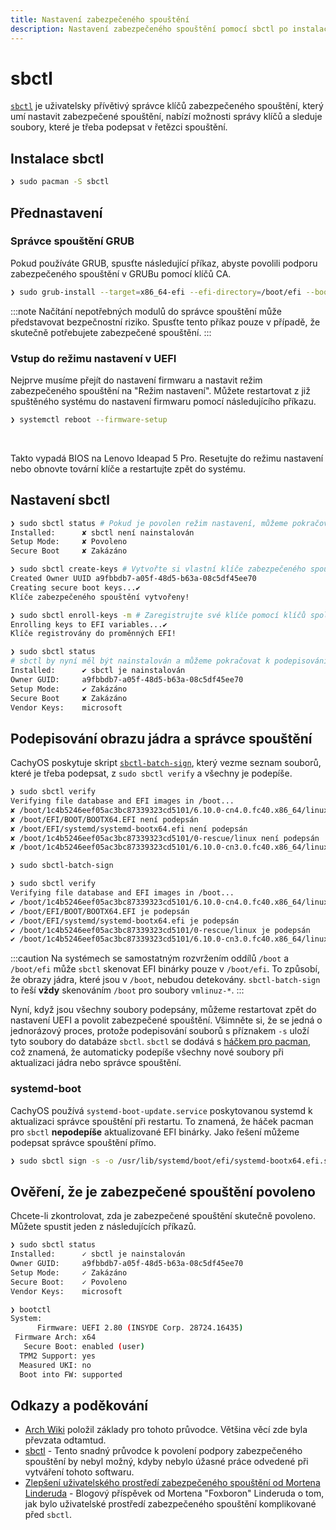 ```yaml
---
title: Nastavení zabezpečeného spouštění
description: Nastavení zabezpečeného spouštění pomocí sbctl po instalaci CachyOS
---
```



# sbctl

[`sbctl`](https://github.com/Foxboron/sbctl) je uživatelsky přívětivý správce klíčů zabezpečeného spouštění, který umí nastavit zabezpečené spouštění,
nabízí možnosti správy klíčů a sleduje soubory, které je třeba podepsat v řetězci spouštění.

## Instalace sbctl

```bash
❯ sudo pacman -S sbctl
```

## Přednastavení

### Správce spouštění GRUB

Pokud používáte GRUB, spusťte následující příkaz, abyste povolili podporu zabezpečeného spouštění v GRUBu pomocí klíčů CA.

```bash
❯ sudo grub-install --target=x86_64-efi --efi-directory=/boot/efi --bootloader-id=cachyos --modules="tpm" --disable-shim-lock
```

:::note
Načítání nepotřebných modulů do správce spouštění může představovat bezpečnostní riziko.
Spusťte tento příkaz pouze v případě, že skutečně potřebujete zabezpečené spouštění.
:::

### Vstup do režimu nastavení v UEFI
Nejprve musíme přejít do nastavení firmwaru a nastavit režim zabezpečeného spouštění na "Režim nastavení". Můžete restartovat z
již spuštěného systému do nastavení firmwaru pomocí následujícího příkazu.

```bash
❯ systemctl reboot --firmware-setup
```

<br />
<ImageComponent imgsrc={import('~/assets/images/ideapad-bios-secure-boot.jpg')} />

Takto vypadá BIOS na Lenovo Ideapad 5 Pro. Resetujte do režimu nastavení nebo obnovte tovární klíče a restartujte zpět
do systému.

## Nastavení sbctl

```bash
❯ sudo sbctl status # Pokud je povolen režim nastavení, můžeme pokračovat k dalšímu kroku
Installed:      ✘ sbctl není nainstalován
Setup Mode:     ✘ Povoleno
Secure Boot     ✘ Zakázáno

❯ sudo sbctl create-keys # Vytvořte si vlastní klíče zabezpečeného spouštění
Created Owner UUID a9fbbdb7-a05f-48d5-b63a-08c5df45ee70
Creating secure boot keys...✔
Klíče zabezpečeného spouštění vytvořeny!

❯ sudo sbctl enroll-keys -m # Zaregistrujte své klíče pomocí klíčů společnosti Microsoft
Enrolling keys to EFI variables...✔
Klíče registrovány do proměnných EFI!

❯ sudo sbctl status
# sbctl by nyní měl být nainstalován a můžeme pokračovat k podepisování obrazů jádra a správce spouštění
Installed:      ✔ sbctl je nainstalován
Owner GUID:     a9fbbdb7-a05f-48d5-b63a-08c5df45ee70
Setup Mode:     ✔ Zakázáno
Secure Boot     ✘ Zakázáno
Vendor Keys:    microsoft
```

## Podepisování obrazu jádra a správce spouštění

CachyOS poskytuje skript [`sbctl-batch-sign`](https://github.com/CachyOS/CachyOS-Settings/blob/master/usr/bin/sbctl-batch-sign),
který vezme seznam souborů, které je třeba podepsat, z `sudo sbctl verify` a všechny je podepíše.

```bash
❯ sudo sbctl verify
Verifying file database and EFI images in /boot...
✘ /boot/1c4b5246eef05ac3bc87339323cd5101/6.10.0-cn4.0.fc40.x86_64/linux není podepsán
✘ /boot/EFI/BOOT/BOOTX64.EFI není podepsán
✘ /boot/EFI/systemd/systemd-bootx64.efi není podepsán
✘ /boot/1c4b5246eef05ac3bc87339323cd5101/0-rescue/linux není podepsán
✘ /boot/1c4b5246eef05ac3bc87339323cd5101/6.10.0-cn3.0.fc40.x86_64/linux není podepsán

❯ sudo sbctl-batch-sign

❯ sudo sbctl verify
Verifying file database and EFI images in /boot...
✔ /boot/1c4b5246eef05ac3bc87339323cd5101/6.10.0-cn4.0.fc40.x86_64/linux je podepsán
✔ /boot/EFI/BOOT/BOOTX64.EFI je podepsán
✔ /boot/EFI/systemd/systemd-bootx64.efi je podepsán
✔ /boot/1c4b5246eef05ac3bc87339323cd5101/0-rescue/linux je podepsán
✔ /boot/1c4b5246eef05ac3bc87339323cd5101/6.10.0-cn3.0.fc40.x86_64/linux je podepsán
```

:::caution
Na systémech se samostatným rozvržením oddílů `/boot` a `/boot/efi` může `sbctl` skenovat EFI binárky pouze v `/boot/efi`.
To způsobí, že obrazy jádra, které jsou v `/boot`, nebudou detekovány. `sbctl-batch-sign` to řeší **vždy** skenováním
`/boot` pro soubory `vmlinuz-*`.
:::

Nyní, když jsou všechny soubory podepsány, můžeme restartovat zpět do nastavení UEFI a povolit zabezpečené spouštění.
Všimněte si, že se jedná o jednorázový proces, protože podepisování souborů s příznakem `-s` uloží tyto soubory do databáze `sbctl`.
`sbctl` se dodává s [háčkem pro pacman](https://wiki.archlinux.org/title/Unified_Extensible_Firmware_Interface/Secure_Boot#Assisted_process_with_sbctl), což znamená, že automaticky
podepíše všechny nové soubory při aktualizaci jádra nebo správce spouštění.

### systemd-boot

CachyOS používá `systemd-boot-update.service` poskytovanou systemd k aktualizaci správce spouštění při restartu. To znamená, že
háček pacman pro `sbctl` **nepodepíše** aktualizované EFI binárky. Jako řešení můžeme podepsat správce spouštění přímo.

```sh
❯ sudo sbctl sign -s -o /usr/lib/systemd/boot/efi/systemd-bootx64.efi.signed /usr/lib/systemd/boot/efi/systemd-bootx64.efi
```

## Ověření, že je zabezpečené spouštění povoleno

Chcete-li zkontrolovat, zda je zabezpečené spouštění skutečně povoleno. Můžete spustit jeden z následujících příkazů.

```bash
❯ sudo sbctl status
Installed:      ✓ sbctl je nainstalován
Owner GUID:     a9fbbdb7-a05f-48d5-b63a-08c5df45ee70
Setup Mode:     ✓ Zakázáno
Secure Boot:    ✓ Povoleno
Vendor Keys:    microsoft

❯ bootctl
System:
      Firmware: UEFI 2.80 (INSYDE Corp. 28724.16435)
 Firmware Arch: x64
   Secure Boot: enabled (user)
  TPM2 Support: yes
  Measured UKI: no
  Boot into FW: supported
```

## Odkazy a poděkování

- [Arch Wiki](https://wiki.archlinux.org/title/Unified_Extensible_Firmware_Interface/Secure_Boot#Assisted_process_with_sbctl)
položil základy pro tohoto průvodce. Většina věcí zde byla převzata odtamtud.
- [sbctl](https://github.com/Foxboron/sbctl) - Tento snadný průvodce k povolení podpory zabezpečeného spouštění by nebyl možný, kdyby nebylo
úžasné práce odvedené při vytváření tohoto softwaru.
- [Zlepšení uživatelského prostředí zabezpečeného spouštění od Mortena Linderuda](https://linderud.dev/blog/improving-the-secure-boot-user-experience/) - Blogový příspěvek od Mortena
"Foxboron" Linderuda o tom, jak bylo uživatelské prostředí zabezpečeného spouštění komplikované před `sbctl`.
